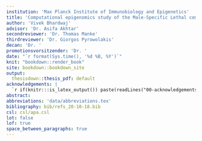 ```yaml
---
institution: 'Max Planck Institute of Immunobiology and Epigenetics'
title: 'Computational epigenomics study of the Male-Specific Lethal complex in flies and mammals'
author: 'Vivek Bhardwaj'
advisor: 'Dr. Asifa Akhtar'
secondreviewer: 'Dr. Thomas Manke'
thirdreviewer: 'Dr. Giorgos Pyrowolakis'
decan: 'Dr. '
promotionsvorsitzender: 'Dr. '
date: "`r format(Sys.time(), '%d %B, %Y')`"
knit: "bookdown::render_book"
site: bookdown::bookdown_site
output:
  thesisdown::thesis_pdf: default
acknowledgements: |
  `r if(knitr:::is_latex_output()) paste(readLines("00-acknowledgements.Rmd"), collapse = '\n  ')`
abstract:
abbreviations: 'data/abbreviations.tex'
bibliography: bib/refs_20-10-18.bib
csl: csl/apa.csl
lot: false
lof: true
space_between_paragraphs: true
---
```


\setstretch{1.5}